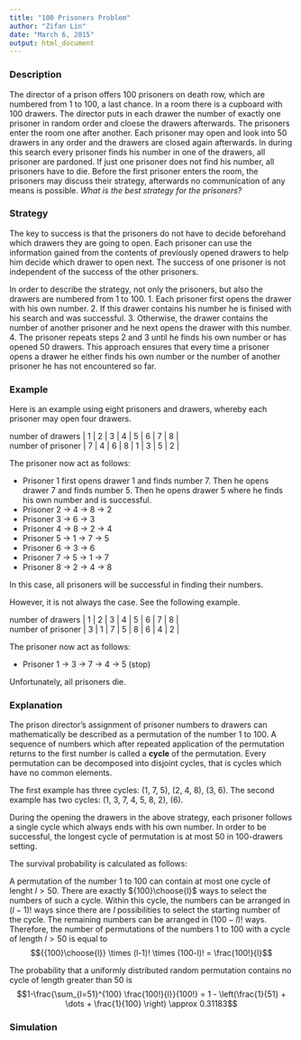 ```yaml
---
title: "100 Prisoners Problem"
author: "Zifan Lin"
date: "March 6, 2015"
output: html_document
---
```


### Description

The director of a prison offers 100 prisoners on death row, which are numbered from 1 to 100, a last chance. In a room there is a cupboard with 100 drawers. The director puts in each drawer the number of exactly one prisoner in random order and cloese the drawers afterwards. The prisoners enter the room one after another. Each prisoner may open and look into 50 drawers in any order and the drawers are closed again afterwards. In during this search every prisoner finds his number in one of the drawers, all prisoner are pardoned. If just one prisoner does not find his number, all prisoners have to die. Before the first prisoner enters the room, the prisoners may discuss their strategy, afterwards no communication of any means is possible. *What is the best strategy for the prisoners?*

### Strategy

The key to success is that the prisoners do not have to decide beforehand which drawers they are going to open. Each prisoner can use the information gained from the contents of previously opened drawers to help him decide which drawer to open next. The success of one prisoner is not independent of the success of the other prisoners.

In order to describe the strategy, not only the prisoners, but also the drawers are numbered from 1 to 100.
1. Each prisoner first opens the drawer with his own number.
2. If this drawer contains his number he is finised with his search and was successful.
3. Otherwise, the drawer contains the number of another prisoner and he next opens the drawer with this number.
4. The prisoner repeats steps 2 and 3 until he finds his own number or has opened 50 drawers.
This approach ensures that every time a prisoner opens a drawer he either finds his own number or the number of another prisoner he has not encountered so far.


### Example

Here is an example using eight prisoners and drawers, whereby each prisoner may open four drawers.

| number of drawers | 1  |  2 | 3  |  4 | 5  |  6 | 7  |  8 |
| number of prisoner  |  7 |  4 | 6  |  8 | 1  |  3 | 5  |  2 |

The prisoner now act as follows:

- Prisoner 1 first opens drawer 1 and finds number 7. Then he opens drawer 7 and finds number 5. Then he opens drawer 5 where he finds his own number and is successful.
- Prisoner 2 -> 4 -> 8 -> 2
- Prisoner 3 -> 6 -> 3
- Prisoner 4 -> 8 -> 2 -> 4
- Prisoner 5 -> 1 -> 7 -> 5
- Prisoner 6 -> 3 -> 6
- Prisoner 7 -> 5 -> 1 -> 7
- Prisoner 8 -> 2 -> 4 -> 8

In this case, all prisoners will be successful in finding their numbers.

However, it is not always the case. See the following example.

| number of drawers | 1  |  2 | 3  |  4 | 5  |  6 | 7  |  8 |
| number of prisoner  |  3 |  1 | 7  |  5 | 8  |  6 | 4  |  2 |

The prisoner now act as follows:

- Prisoner 1 -> 3 -> 7 -> 4 -> 5 (stop)

Unfortunately, all prisoners die.


### Explanation

The prison director's assignment of prisoner numbers to drawers can mathematically be described as a permutation of the number 1 to 100. A sequence of numbers which after repeated application of the permutation returns to the first number is called a **cycle** of the permutation. Every permutation can be decomposed into disjoint cycles, that is cycles which have no common elements. 

The first example has three cycles: (1, 7, 5), (2, 4, 8), (3, 6).
The second example has two cycles: (1, 3, 7, 4, 5, 8, 2), (6).

During the opening the drawers in the above strategy, each prisoner follows a single cycle which always ends with his own number. In order to be successful, the longest cycle of permutation is at most 50 in 100-drawers setting.

The survival probability is calculated as follows:

A permutation of the number 1 to 100 can contain at most one cycle of lenght $l>50$. There are exactly ${100}\choose{l}$ ways to select the numbers of such a cycle. Within this cycle, the numbers can be arranged in $(l-1)!$ ways since there are $l$ possibilities to select the starting number of the cycle. The remaining numbers can be arranged in $(100-l)!$ ways. Therefore, the number of permutations of the numbers 1 to 100 with a cycle of length $l>50$ is equal to
$${{100}\choose{l}} \times (l-1)! \times (100-l)! = \frac{100!}{l}$$

The probability that a uniformly distributed random permutation contains no cycle of length greater than 50 is
$$1-\frac{\sum_{l=51}^{100} \frac{100!}{l}}{100!} = 1 - \left(\frac{1}{51} + \dots + \frac{1}{100} \right) \approx 0.31183$$


### Simulation






